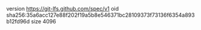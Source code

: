 version https://git-lfs.github.com/spec/v1
oid sha256:35a6acc127e88f202f19a5b8e546371bc28109373f73136f6354a893b12fd96d
size 4096
